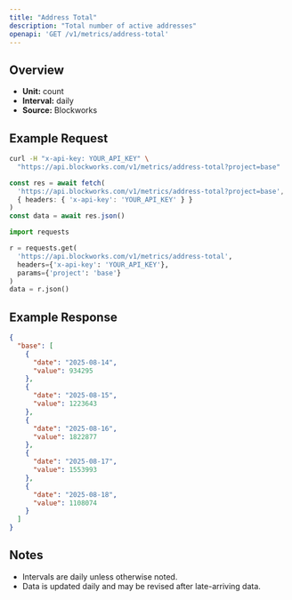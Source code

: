 ```yaml
---
title: "Address Total"
description: "Total number of active addresses"
openapi: 'GET /v1/metrics/address-total'
---
```


## Overview

- **Unit:** count
- **Interval:** daily
- **Source:** Blockworks

## Example Request

<CodeGroup>

```bash cURL
curl -H "x-api-key: YOUR_API_KEY" \
  "https://api.blockworks.com/v1/metrics/address-total?project=base"
```

```typescript TypeScript
const res = await fetch(
  'https://api.blockworks.com/v1/metrics/address-total?project=base',
  { headers: { 'x-api-key': 'YOUR_API_KEY' } }
)
const data = await res.json()
```

```python Python
import requests

r = requests.get(
  'https://api.blockworks.com/v1/metrics/address-total',
  headers={'x-api-key': 'YOUR_API_KEY'},
  params={'project': 'base'}
)
data = r.json()
```

</CodeGroup>

## Example Response

```json
{
  "base": [
    {
      "date": "2025-08-14",
      "value": 934295
    },
    {
      "date": "2025-08-15",
      "value": 1223643
    },
    {
      "date": "2025-08-16",
      "value": 1822877
    },
    {
      "date": "2025-08-17",
      "value": 1553993
    },
    {
      "date": "2025-08-18",
      "value": 1108074
    }
  ]
}
```

## Notes
- Intervals are daily unless otherwise noted.
- Data is updated daily and may be revised after late-arriving data.
